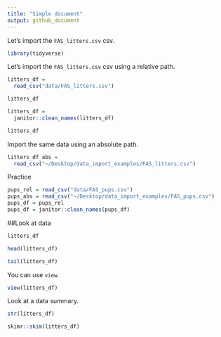 ```yaml
---
title: "Simple document"
output: github_document
---
```


Let's import the `FAS_litters.csv` csv.

```r
library(tidyverse)
```

Let's import the `FAS_litters.csv` csv using a relative path.

```r
litters_df = 
  read_csv("data/FAS_litters.csv")

litters_df

litters_df = 
  janitor::clean_names(litters_df)

litters_df
```

Import the same data using an absolute path.

```r
litters_df_abs = 
  read_csv("~/Desktop/data_import_examples/FAS_litters.csv")
```

Practice

```r
pups_rel = read_csv("data/FAS_pups.csv")
pups_abs = read_csv("~/Desktop/data_import_examples/FAS_pups.csv")
pups_df = pups_rel
pups_df = janitor::clean_names(pups_df)
```

##Look at data

```r
litters_df

head(litters_df)

tail(litters_df)
```

You can use `view`.

```r
view(litters_df)
```

Look at a data summary.

```r
str(litters_df)

skimr::skim(litters_df)
```